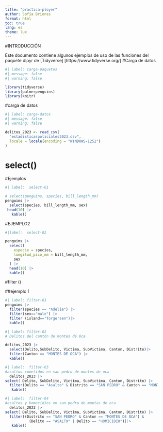 ---
title: "practica-ployer"
author: Sofía Briones
format: html
toc: true
lang: es
theme: lux
---

#INTRODUCCIÓN

Este documento contiene algunos ejemplos de uso de las funciones del paquete dlpyr de [Tidyverse] [https://www.tidyverse.org/]
#Carga de datos
```{r}
#| label: carga-paquetes
#| message: false
#| warning: false 

library(tidyverse)
library(palmerpenguins)
library(knitr)
```

#carga de datos

```{r}
#| label: carga-datos
#| message: false
#| warning: false

delitos_2023 <- read_csv(
  "estadisticaspoliciales2023.csv",
  locale = locale(encoding = "WINDOWS-1252")
)
```




# select()

#Ejemplos

```{r}
#| label:  select-01

# select(penguins, species, bill_length_mm)
penguins |>
  select(species, bill_length_mm, sex)
 head(10) |>
   kable()
```

#EJEMPLO2

```{r}
#|label:  select-02

penguins |>
  select(
    especie = species,
    longitud_pico_mm = bill_length_mm,
    sex
  ) |>
  head(10) |>
  kable()
```

 #filter ()
 
 ##ejemplo 1
 
```{r}
#| label: filter-01
penguins |>
  filter(species == "Adelie") |>
  filter(sex=="male") |>
  filter (island=="Torgersen")|>
  kable()
```
 

 
```{r}
#| label: filter-02
# Delitos del cantón de montes de Oca

delitos_2023 |>
  select(Delito,SubDelito, Victima, SubVictima, Canton, Distrito)|>
  filter(Canton == "MONTES DE OCA") |>
  kable()
```
```{r}
#| label:  filter-03
#asaltos cometidos en san pedro de montes de oca
  delitos_2023 |>
select( Delito, SubDelito, Victima, SubVictima, Canton, Distrito) |>
  filter(Delito == "Asalto" & Distrito == "SAN PEDRO" & Canton == "MONTES DE OCA") |>
   kable()
```

 
```{r}
#| label:  filter-04
#asaltos y homecidios en san pedro de montas de oca
  delitos_2023 |>
select( Delito, SubDelito, Victima, SubVictima, Canton, Distrito) |>
  filter((Distrito == "SAN PEDRO" & Canton == "MONTES DE OCA") & 
           (Delito == "ASALTO" | Delito == "HOMICIDIO"))|>
   kable()
``` 